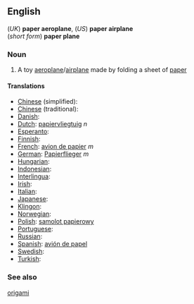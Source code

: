 ==English==
(''UK'') '''paper aeroplane''', (''US'') '''paper airplane'''<br>(''short form'') '''paper plane'''

===Noun===

# A toy [[aeroplane]]/[[airplane]] made by folding a sheet of [[paper]]

====Translations====
*[[Chinese]] (simplified): [[]]
*[[Chinese]] (traditional): [[]]
*[[Danish]]: [[]]
*[[Dutch]]: [[papiervliegtuig]] ''n''
*[[Esperanto]]: [[]]
*[[Finnish]]: [[]]
*[[French]]: [[avion de papier]] ''m''
*[[German]]: [[Papierflieger]] ''m''
*[[Hungarian]]: [[]]
*[[Indonesian]]: [[]]
*[[Interlingua]]: [[]]
*[[Irish]]: [[]]
*[[Italian]]: [[]]
*[[Japanese]]: [[]]
*[[Klingon]]: [[]]
*[[Norwegian]]: [[]]
*[[Polish]]: [[samolot papierowy]]
*[[Portuguese]]: [[]]
*[[Russian]]: [[]]
*[[Spanish]]: [[avión de papel]]
*[[Swedish]]: [[]]
*[[Turkish]]: [[]]

===See also===
[[origami]]